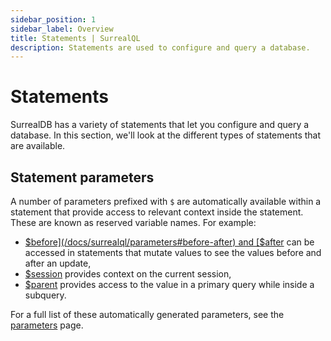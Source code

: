 ```yaml
---
sidebar_position: 1
sidebar_label: Overview
title: Statements | SurrealQL
description: Statements are used to configure and query a database.
---
```


# Statements

SurrealDB has a variety of statements that let you configure and query a database. In this section, we'll look at the different types of statements that are available.

## Statement parameters

A number of parameters prefixed with `$` are automatically available within a statement that provide access to relevant context inside the statement. These are known as reserved variable names. For example:

* [$before](/docs/surrealql/parameters#before-after) and [$after](/docs/surrealql/parameters#before-after) can be accessed in statements that mutate values to see the values before and after an update,
* [$session](/docs/surrealql/parameters#session) provides context on the current session,
* [$parent](/docs/surrealql/parameters#parent-this) provides access to the value in a primary query while inside a subquery.

For a full list of these automatically generated parameters, see the [parameters](/docs/surrealql/parameters#reserved-variable-names) page.